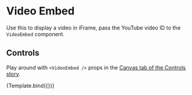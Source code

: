 

<Meta title="Components/Atoms/VideoEmbed" component={VideoEmbed} />

# Video Embed

Use this to display a video in iFrame, pass the YouTube video ID to the `VideoEmbed` component.

<Canvas>
  <Story name="Component">
    <VideoEmbed
      url="https://www.youtube.com/watch?v=Xb52W-gQDwc"
      caption="This is an optional caption"
    />
  </Story>
</Canvas>

## Controls

Play around with `<VideoEmbed />` props in the [Canvas tab of the Controls story](?path=/story/design-system-organisims-videoembed--controls).


<Canvas>
  <Story
    name="Controls"
    args={{
      url: 'https://www.youtube.com/watch?v=Xb52W-gQDwc'
    }}
  >
    {Template.bind({})}
  </Story>
</Canvas>
